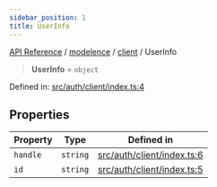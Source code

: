 ```yaml
---
sidebar_position: 1
title: UserInfo
---
```


[API Reference](/api-reference/modelence/client/type-aliases/../../../index) / [modelence](/api-reference/modelence/client/type-aliases/../../index) / [client](/api-reference/modelence/client/type-aliases/../index) / UserInfo

> **UserInfo** = `object`

Defined in: [src/auth/client/index.ts:4](https://github.com/modelence/modelence/blob/7665186d6c22a12a639c39f38ffe52a6b5f0255a/packages/modelence/src/auth/client/index.ts#L4)

## Properties

| Property | Type | Defined in |
| ------ | ------ | ------ |
| <a id="handle"></a> `handle` | `string` | [src/auth/client/index.ts:6](https://github.com/modelence/modelence/blob/7665186d6c22a12a639c39f38ffe52a6b5f0255a/packages/modelence/src/auth/client/index.ts#L6) |
| <a id="id"></a> `id` | `string` | [src/auth/client/index.ts:5](https://github.com/modelence/modelence/blob/7665186d6c22a12a639c39f38ffe52a6b5f0255a/packages/modelence/src/auth/client/index.ts#L5) |
